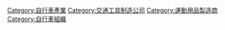 [[Category:自行車產業|Category:自行車產業]]
[[Category:交通工具制造公司|Category:交通工具制造公司]]
[[Category:運動用品製造商|Category:運動用品製造商]]
[[Category:自行車組織|Category:自行車組織]]